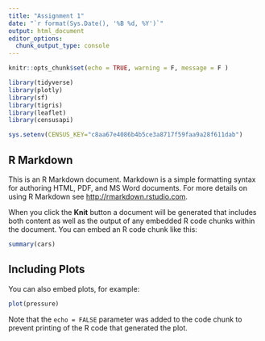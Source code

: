 ```yaml
---
title: "Assignment 1"
date: "`r format(Sys.Date(), '%B %d, %Y')`"
output: html_document
editor_options: 
  chunk_output_type: console
---
```


```r
knitr::opts_chunk$set(echo = TRUE, warning = F, message = F )
```

```r
library(tidyverse)
library(plotly)
library(sf)
library(tigris)
library(leaflet)
library(censusapi)

sys.setenv(CENSUS_KEY="c8aa67e4086b4b5ce3a8717f59faa9a28f611dab")
```


## R Markdown

This is an R Markdown document. Markdown is a simple formatting syntax for authoring HTML, PDF, and MS Word documents. For more details on using R Markdown see <http://rmarkdown.rstudio.com>.

When you click the **Knit** button a document will be generated that includes both content as well as the output of any embedded R code chunks within the document. You can embed an R code chunk like this:

```r
summary(cars)
```

## Including Plots

You can also embed plots, for example:

```r
plot(pressure)
```

Note that the `echo = FALSE` parameter was added to the code chunk to prevent printing of the R code that generated the plot.
